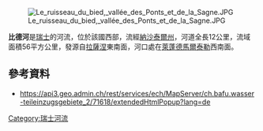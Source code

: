 {{Coord|46.99293|N|6.72490|E|display=title}}
[[Image:Le_ruisseau_du_bied,_vallée_des_Ponts_et_de_la_Sagne.JPG|right]]

'''比德河'''是[[瑞士|瑞士]]的河流，位於該國西部，流經[[納沙泰爾州|納沙泰爾州]]，河道全長12公里，流域面積56平方公里，發源自[[拉薩涅|拉薩涅]]東南面，河口處在[[萊蓬德馬爾泰勒|萊蓬德馬爾泰勒]]西南面。

==參考資料==
* https://api3.geo.admin.ch/rest/services/ech/MapServer/ch.bafu.wasser-teileinzugsgebiete_2/71618/extendedHtmlPopup?lang=de {{Wayback|url=https://api3.geo.admin.ch/rest/services/ech/MapServer/ch.bafu.wasser-teileinzugsgebiete_2/71618/extendedHtmlPopup?lang=de |date=20170812174227 }}

{{Switzerland-geo-stub}}
[[Category:瑞士河流|Category:瑞士河流]]